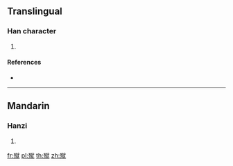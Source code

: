 ==Translingual==

===Han character===
{{Han char|rn=78|rad=歹|as=12|sn=16|four=13214|canj=MNYFU|ids=⿰歹就}}

# {{defn|Han|sort=歹12}}

====References====
* {{Han ref|kx=0583.150|dkj=16568|dj=0976.040|hdz=21394.170|uh=6BA7|ud=27559|bh=E9E1|bd=59873}}

----

==Mandarin==

===Hanzi===
{{cmn-hanzi|pin=[[jiù]] ([[jiu4]])|wg=chiu<sup>4</sup>}}

# {{defn|lang=cmn|sort=歹12}}

[[fr:殧]]
[[pl:殧]]
[[th:殧]]
[[zh:殧]]